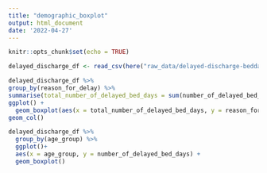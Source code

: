 ```yaml
---
title: "demographic_boxplot"
output: html_document
date: '2022-04-27'
---
```


```r
knitr::opts_chunk$set(echo = TRUE)
```
```r
delayed_discharge_df <- read_csv(here("raw_data/delayed-discharge-beddays-health-board.csv")) %>% clean_names()

delayed_discharge_df %>% 
group_by(reason_for_delay) %>% 
summarise(total_number_of_delayed_bed_days = sum(number_of_delayed_bed_days)) %>% 
ggplot() +
  geom_boxplot(aes(x = total_number_of_delayed_bed_days, y = reason_for_delay))
geom_col()

delayed_discharge_df %>% 
  group_by(age_group) %>% 
  ggplot()+
  aes(x = age_group, y = number_of_delayed_bed_days) +
  geom_boxplot()
```

